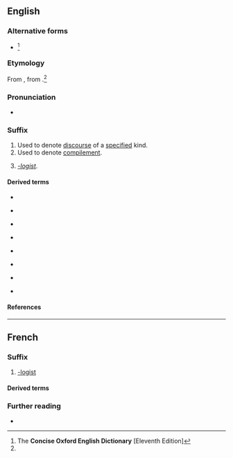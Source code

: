 {{also|logue|logué}}

==English==

===Alternative forms===
* {{l|en|-log}} {{qualifier|US}}<ref name="COED-alt&etym">The '''Concise Oxford English Dictionary''' [Eleventh Edition]</ref>

===Etymology===
{{root|en|ine-pro|*leǵ-}}
From {{bor|en|fr|-logue}}, from {{der|en|grc|-λόγος|t=one who speaks (in a certain manner)}}.<ref name="COED-alt&etym"/>

===Pronunciation===
* {{a|UK}} {{IPA|en|/lɒɡ/}}

===Suffix===
{{head|en|suffix|plural|-logues}}

# Used to denote [[discourse]] of a [[specify|specified]] kind.
# Used to denote [[compilement]].
# {{lb|en|rare}} ''[[-logist]]''.

====Derived terms====
{{suffixsee|en}}
{{rel-top4|-discourse}}
* {{l|en|dialogue}}
{{rel-mid4}}
* {{l|en|monologue}}
{{rel-mid4}}
* {{l|en|weblog|weblog(ue)}}
{{rel-bottom}}
{{rel-top4|-compilation}}
* {{l|en|analogue}}
{{rel-mid4}}
* {{l|en|catalogue}}
{{rel-mid4}}
* {{l|en|epilogue}}
{{rel-mid4}}
* {{l|en|prologue}}
{{rel-mid4}}
{{rel-bottom}}
{{rel-top4|-logist}}
* {{l|en|ideologue}}
{{rel-mid4}}
{{rel-mid4}}
{{rel-bottom}}

====References====
<references/>

----

==French==

===Suffix===
{{fr-suffix}}

# [[-logist]]

====Derived terms====
{{suffixsee|fr}}

===Further reading===
* {{R:TLFi}}